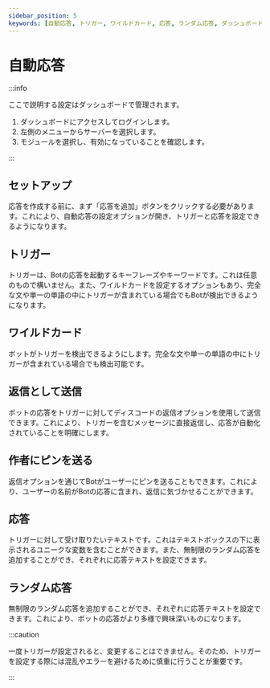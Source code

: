 ```yaml
---
sidebar_position: 5
keywords: [自動応答, トリガー, ワイルドカード, 応答, ランダム応答, ダッシュボード, セットアップ, 返信, 作者にピン, ボット, キーフレーズ, キーワード, ディスコード, メッセージ, テキスト, 変数, ユーザー, エラー, 注意] 
---
```


# 自動応答

:::info

ここで説明する設定はダッシュボードで管理されます。

1. ダッシュボードにアクセスしてログインします。
2. 左側のメニューからサーバーを選択します。
3. モジュールを選択し、有効になっていることを確認します。

:::

## セットアップ

応答を作成する前に、まず「応答を追加」ボタンをクリックする必要があります。これにより、自動応答の設定オプションが開き、トリガーと応答を設定できるようになります。

## トリガー

トリガーは、Botの応答を起動するキーフレーズやキーワードです。これは任意のもので構いません。また、ワイルドカードを設定するオプションもあり、完全な文や単一の単語の中にトリガーが含まれている場合でもBotが検出できるようになります。

## ワイルドカード

ボットがトリガーを検出できるようにします。完全な文や単一の単語の中にトリガーが含まれている場合でも検出可能です。

## 返信として送信

ボットの応答をトリガーに対してディスコードの返信オプションを使用して送信できます。これにより、トリガーを含むメッセージに直接返信し、応答が自動化されていることを明確にします。

## 作者にピンを送る

返信オプションを通じてBotがユーザーにピンを送ることもできます。これにより、ユーザーの名前がBotの応答に含まれ、返信に気づかせることができます。

## 応答

トリガーに対して受け取りたいテキストです。これはテキストボックスの下に表示されるユニークな変数を含むことができます。また、無制限のランダム応答を追加することができ、それぞれに応答テキストを設定できます。

## ランダム応答

無制限のランダム応答を追加することができ、それぞれに応答テキストを設定できます。これにより、ボットの応答がより多様で興味深いものになります。

:::caution

一度トリガーが設定されると、変更することはできません。そのため、トリガーを設定する際には混乱やエラーを避けるために慎重に行うことが重要です。

:::
